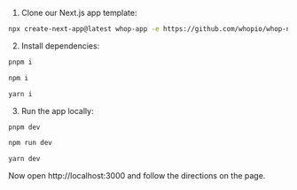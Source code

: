 
 1. Clone our Next.js app template:
   <CodeGroup>

```bash Next.js
npx create-next-app@latest whop-app -e https://github.com/whopio/whop-nextjs-app-template
```

</CodeGroup>

 2. Install dependencies:
   <CodeGroup>

```bash pnpm
pnpm i
```

```bash npm
npm i
```

```bash yarn
yarn i
```

</CodeGroup>

 3. Run the app locally:
   <CodeGroup>

```bash pnpm
pnpm dev
```

```bash npm
npm run dev
```

```bash yarn
yarn dev
```

</CodeGroup>

Now open http://localhost:3000 and follow the directions on the page.
